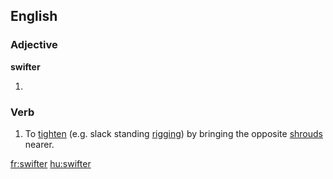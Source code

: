 ==English==

===Adjective===
'''swifter'''

# {{comparative of|swift}}

===Verb===
{{en-verb}}

# {{nautical|transitive}} To [[tighten]] (e.g. slack standing [[rigging]]) by bringing the opposite [[shroud]]s nearer.

[[fr:swifter]]
[[hu:swifter]]